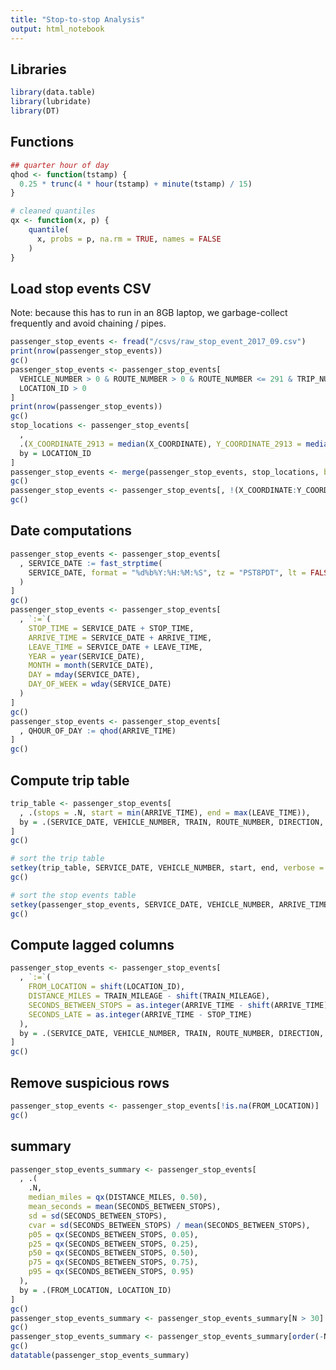 ```yaml
---
title: "Stop-to-stop Analysis"
output: html_notebook
---
```


## Libraries
```r
library(data.table)
library(lubridate)
library(DT)

```

## Functions
```r
## quarter hour of day
qhod <- function(tstamp) {
  0.25 * trunc(4 * hour(tstamp) + minute(tstamp) / 15)
}

# cleaned quantiles
qx <- function(x, p) {
    quantile(
      x, probs = p, na.rm = TRUE, names = FALSE
    )
}

```

## Load stop events CSV
Note: because this has to run in an 8GB laptop, we garbage-collect frequently and avoid chaining
/ pipes.
```r
passenger_stop_events <- fread("/csvs/raw_stop_event_2017_09.csv")
print(nrow(passenger_stop_events))
gc()
passenger_stop_events <- passenger_stop_events[
  VEHICLE_NUMBER > 0 & ROUTE_NUMBER > 0 & ROUTE_NUMBER <= 291 & TRIP_NUMBER > 0 & TRAIN > 0 &
  LOCATION_ID > 0
]
print(nrow(passenger_stop_events))
gc()
stop_locations <- passenger_stop_events[
  ,
  .(X_COORDINATE_2913 = median(X_COORDINATE), Y_COORDINATE_2913 = median(Y_COORDINATE)),
  by = LOCATION_ID
]
passenger_stop_events <- merge(passenger_stop_events, stop_locations, by = "LOCATION_ID")
gc()
passenger_stop_events <- passenger_stop_events[, !(X_COORDINATE:Y_COORDINATE)]
gc()

```

## Date computations
```r
passenger_stop_events <- passenger_stop_events[
  , SERVICE_DATE := fast_strptime(
    SERVICE_DATE, format = "%d%b%Y:%H:%M:%S", tz = "PST8PDT", lt = FALSE
  )
]
gc()
passenger_stop_events <- passenger_stop_events[
  , `:=`(
    STOP_TIME = SERVICE_DATE + STOP_TIME,
    ARRIVE_TIME = SERVICE_DATE + ARRIVE_TIME,
    LEAVE_TIME = SERVICE_DATE + LEAVE_TIME,
    YEAR = year(SERVICE_DATE),
    MONTH = month(SERVICE_DATE),
    DAY = mday(SERVICE_DATE),
    DAY_OF_WEEK = wday(SERVICE_DATE)
  )
]
gc()
passenger_stop_events <- passenger_stop_events[
  , QHOUR_OF_DAY := qhod(ARRIVE_TIME)
]
gc()

```

## Compute trip table
```r
trip_table <- passenger_stop_events[
  , .(stops = .N, start = min(ARRIVE_TIME), end = max(LEAVE_TIME)),
  by = .(SERVICE_DATE, VEHICLE_NUMBER, TRAIN, ROUTE_NUMBER, DIRECTION, SERVICE_KEY, TRIP_NUMBER)
]
gc()

# sort the trip table
setkey(trip_table, SERVICE_DATE, VEHICLE_NUMBER, start, end, verbose = TRUE)
gc()

# sort the stop events table
setkey(passenger_stop_events, SERVICE_DATE, VEHICLE_NUMBER, ARRIVE_TIME, LEAVE_TIME, verbose = TRUE)
gc()

```

## Compute lagged columns
```r
passenger_stop_events <- passenger_stop_events[
  , `:=`(
    FROM_LOCATION = shift(LOCATION_ID),
    DISTANCE_MILES = TRAIN_MILEAGE - shift(TRAIN_MILEAGE),
    SECONDS_BETWEEN_STOPS = as.integer(ARRIVE_TIME - shift(ARRIVE_TIME)),
    SECONDS_LATE = as.integer(ARRIVE_TIME - STOP_TIME)
  ),
  by = .(SERVICE_DATE, VEHICLE_NUMBER, TRAIN, ROUTE_NUMBER, DIRECTION, SERVICE_KEY, TRIP_NUMBER)
]
gc()

```

## Remove suspicious rows
```r
passenger_stop_events <- passenger_stop_events[!is.na(FROM_LOCATION)]
gc()

```


## summary
```r
passenger_stop_events_summary <- passenger_stop_events[
  , .(
    .N,
    median_miles = qx(DISTANCE_MILES, 0.50),
    mean_seconds = mean(SECONDS_BETWEEN_STOPS),
    sd = sd(SECONDS_BETWEEN_STOPS),
    cvar = sd(SECONDS_BETWEEN_STOPS) / mean(SECONDS_BETWEEN_STOPS),
    p05 = qx(SECONDS_BETWEEN_STOPS, 0.05),
    p25 = qx(SECONDS_BETWEEN_STOPS, 0.25),
    p50 = qx(SECONDS_BETWEEN_STOPS, 0.50),
    p75 = qx(SECONDS_BETWEEN_STOPS, 0.75),
    p95 = qx(SECONDS_BETWEEN_STOPS, 0.95)
  ),
  by = .(FROM_LOCATION, LOCATION_ID)
]
gc()
passenger_stop_events_summary <- passenger_stop_events_summary[N > 30]
gc()
passenger_stop_events_summary <- passenger_stop_events_summary[order(-N)]
gc()
datatable(passenger_stop_events_summary)
```

